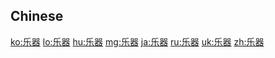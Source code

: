 {{also|樂器}}
==Chinese==
{{zh-see|樂器}}

[[ko:乐器]]
[[lo:乐器]]
[[hu:乐器]]
[[mg:乐器]]
[[ja:乐器]]
[[ru:乐器]]
[[uk:乐器]]
[[zh:乐器]]